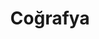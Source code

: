 ---
title: Coğrafya
description: Türkiye Bilim Olimpiyatları Mezunları Topluluğu'nca coğrafya olimpiyatı için hazırlanan kaynaklar ve dış kaynaklar yer almaktadır.
tags: [coğrafya, olimpiyatlar]
---